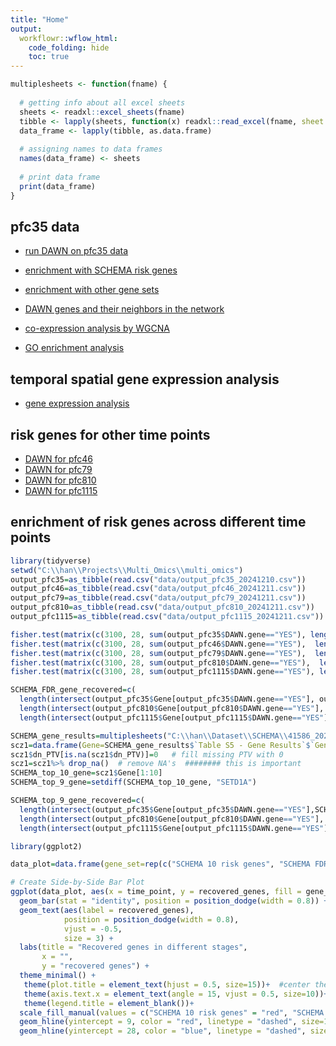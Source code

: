 ---
title: "Home"
output:
  workflowr::wflow_html:
    code_folding: hide
    toc: true
---


```{r, echo=F, message=F, warning=F, results=F, eval=T}
multiplesheets <- function(fname) {
   
  # getting info about all excel sheets
  sheets <- readxl::excel_sheets(fname)
  tibble <- lapply(sheets, function(x) readxl::read_excel(fname, sheet = x))
  data_frame <- lapply(tibble, as.data.frame)
    
  # assigning names to data frames
  names(data_frame) <- sheets
    
  # print data frame
  print(data_frame)
}
```



## pfc35 data 


* [run DAWN on pfc35 data](part1.html) 

* [enrichment with SCHEMA risk genes](part2.html) 

* [enrichment with other gene sets](part3.html)

* [DAWN genes and their neighbors in the network](part4.html)

* [co-expression analysis by  WGCNA](part5.html)

* [GO enrichment analysis](part6.html)

## temporal spatial gene expression analysis

* [gene expression analysis](part7.html)


## risk genes for other time points 

* [DAWN for pfc46](part8.html)
* [DAWN for pfc79](part9.html)
* [DAWN for pfc810](part10.html)
* [DAWN for pfc1115](part11.html)

## enrichment of risk genes across different time points 


```{r, message=F, warning=F}
library(tidyverse)
setwd("C:\\han\\Projects\\Multi_Omics\\multi_omics")
output_pfc35=as_tibble(read.csv("data/output_pfc35_20241210.csv"))
output_pfc46=as_tibble(read.csv("data/output_pfc46_20241211.csv"))
output_pfc79=as_tibble(read.csv("data/output_pfc79_20241211.csv"))
output_pfc810=as_tibble(read.csv("data/output_pfc810_20241211.csv"))
output_pfc1115=as_tibble(read.csv("data/output_pfc1115_20241211.csv"))

```



```{r, message=F, warning=F}
fisher.test(matrix(c(3100, 28, sum(output_pfc35$DAWN.gene=="YES"), length(intersect(output_pfc35$Gene[output_pfc35$DAWN.gene=="YES"], output_pfc35$Gene[output_pfc35$SCHEMA.FDR.gene=="YES"]))), nrow=2)) # pfc35
fisher.test(matrix(c(3100, 28, sum(output_pfc46$DAWN.gene=="YES"),  length(intersect(output_pfc46$Gene[output_pfc46$DAWN.gene=="YES"], output_pfc46$Gene[output_pfc46$SCHEMA.FDR.gene=="YES"]))), nrow=2)) # pfc46
fisher.test(matrix(c(3100, 28, sum(output_pfc79$DAWN.gene=="YES"),  length(intersect(output_pfc79$Gene[output_pfc79$DAWN.gene=="YES"], output_pfc79$Gene[output_pfc79$SCHEMA.FDR.gene=="YES"]))), nrow=2)) # pfc79
fisher.test(matrix(c(3100, 28, sum(output_pfc810$DAWN.gene=="YES"),  length(intersect(output_pfc810$Gene[output_pfc810$DAWN.gene=="YES"], output_pfc810$Gene[output_pfc810$SCHEMA.FDR.gene=="YES"]))), nrow=2)) #pfc810
fisher.test(matrix(c(3100, 28, sum(output_pfc1115$DAWN.gene=="YES"), length(intersect(output_pfc1115$Gene[output_pfc1115$DAWN.gene=="YES"], output_pfc1115$Gene[output_pfc1115$SCHEMA.FDR.gene=="YES"]))), nrow=2)) # pfc31115
```


```{r, message=F, warning=F}
SCHEMA_FDR_gene_recovered=c(
  length(intersect(output_pfc35$Gene[output_pfc35$DAWN.gene=="YES"], output_pfc35$Gene[output_pfc35$SCHEMA.FDR.gene=="YES"])),    length(intersect(output_pfc46$Gene[output_pfc46$DAWN.gene=="YES"], output_pfc46$Gene[output_pfc46$SCHEMA.FDR.gene=="YES"])),    length(intersect(output_pfc79$Gene[output_pfc79$DAWN.gene=="YES"], output_pfc79$Gene[output_pfc79$SCHEMA.FDR.gene=="YES"])),
  length(intersect(output_pfc810$Gene[output_pfc810$DAWN.gene=="YES"], output_pfc810$Gene[output_pfc810$SCHEMA.FDR.gene=="YES"])), 
  length(intersect(output_pfc1115$Gene[output_pfc1115$DAWN.gene=="YES"], output_pfc1115$Gene[output_pfc1115$SCHEMA.FDR.gene=="YES"])))

```


```{r, message=F, warning=F, results=F}
SCHEMA_gene_results=multiplesheets("C:\\han\\Dataset\\SCHEMA\\41586_2022_4556_MOESM3_ESM.xlsx")
scz1=data.frame(Gene=SCHEMA_gene_results$`Table S5 - Gene Results`$`Gene Symbol`, pval.meta=SCHEMA_gene_results$`Table S5 - Gene Results`$`P meta`, qval.meta=SCHEMA_gene_results$`Table S5 - Gene Results`$`Q meta`, dn_PTV=SCHEMA_gene_results$`Table S5 - Gene Results`$`De novo PTV`) 
scz1$dn_PTV[is.na(scz1$dn_PTV)]=0   # fill missing PTV with 0 
scz1=scz1%>% drop_na()  # remove NA's  ######## this is important 
SCHEMA_top_10_gene=scz1$Gene[1:10]
SCHEMA_top_9_gene=setdiff(SCHEMA_top_10_gene, "SETD1A")
```


```{r, message=F, warning=F}
SCHEMA_top_9_gene_recovered=c(
  length(intersect(output_pfc35$Gene[output_pfc35$DAWN.gene=="YES"],SCHEMA_top_9_gene )),    length(intersect(output_pfc46$Gene[output_pfc46$DAWN.gene=="YES"], SCHEMA_top_9_gene)),    length(intersect(output_pfc79$Gene[output_pfc79$DAWN.gene=="YES"], SCHEMA_top_9_gene)),
  length(intersect(output_pfc810$Gene[output_pfc810$DAWN.gene=="YES"], SCHEMA_top_9_gene)), 
  length(intersect(output_pfc1115$Gene[output_pfc1115$DAWN.gene=="YES"], SCHEMA_top_9_gene)))

```

```{r, message=F, warning=F}
library(ggplot2)

data_plot=data.frame(gene_set=rep(c("SCHEMA 10 risk genes", "SCHEMA FDR genes"), each=5), recovered_genes=c(SCHEMA_top_9_gene_recovered, SCHEMA_FDR_gene_recovered), time_point=rep(c("(1): 10-19 post-conception weeks", "(2): 13-24 post-conception weeks", "(3): 24 PCW-12 months", "(4): 0 month-6 years", "(5): 6 years-60+ years"), 2))

# Create Side-by-Side Bar Plot
ggplot(data_plot, aes(x = time_point, y = recovered_genes, fill = gene_set)) +
  geom_bar(stat = "identity", position = position_dodge(width = 0.8)) +
  geom_text(aes(label = recovered_genes), 
            position = position_dodge(width = 0.8), 
            vjust = -0.5, 
            size = 3) +
  labs(title = "Recovered genes in different stages",
       x = "", 
       y = "recovered genes") +
  theme_minimal() +
   theme(plot.title = element_text(hjust = 0.5, size=15))+  #center the title
   theme(axis.text.x = element_text(angle = 15, vjust = 0.5, size=10))+
   theme(legend.title = element_blank())+
  scale_fill_manual(values = c("SCHEMA 10 risk genes" = "red", "SCHEMA FDR genes" = "blue"))+
  geom_hline(yintercept = 9, color = "red", linetype = "dashed", size=1) + # First line
  geom_hline(yintercept = 28, color = "blue", linetype = "dashed", size=1)  # Second line

```



